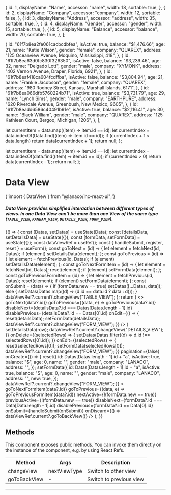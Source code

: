 
<Meta title="Data Display/Data View" component={DataView} />

  {
    id: 1,
    displayName: "Name",
    accessor: "name",
    width: 18,
    sortable: true,
  },
  {
    id: 2,
    displayName: "Company",
    accessor: "company",
    width: 12,
    sortable: false,
  },
  {
    id: 3,
    displayName: "Address",
    accessor: "address",
    width: 35,
    sortable: true,
  },
  {
    id: 4,
    displayName: "Gender",
    accessor: "gender",
    width: 15,
    sortable: true,
  },
  {
    id: 5,
    displayName: "Balance",
    accessor: "balance",
    width: 20,
    sortable: true,
  },
];

  {
    id: "61f7b8ea2fe061cacbcdbfea",
    isActive: true,
    balance: "$1,476.66",
    age: 21,
    name: "Katie Wilson",
    gender: "female",
    company: "QUAREX",
    address: "125 Oceanview Avenue, Moquino, Mississippi, 418",
  },
  {
    id: "61f7b8ea63d0fc830f326350",
    isActive: false,
    balance: "$3,239.46",
    age: 32,
    name: "Delgado Lott",
    gender: "male",
    company: "XYMONK",
    address: "402 Vernon Avenue, Draper, Florida, 6921",
  },
  {
    id: "61f7b8eaf418ca604fcdffba",
    isActive: false,
    balance: "$3,804.94",
    age: 21,
    name: "Frankie Jacobson",
    gender: "female",
    company: "QUAREX",
    address: "980 Rodney Street, Kansas, Marshall Islands, 6171",
  },
  {
    id: "61f7b8ea066dfb5760224b71",
    isActive: true,
    balance: "$3,731.79",
    age: 29,
    name: "Lynch Sims",
    gender: "male",
    company: "EARTHPURE",
    address: "620 Riverdale Avenue, Greenbush, New Mexico, 9605",
  },
  {
    id: "61f7b8eadd6586c40491b91e",
    isActive: true,
    balance: "$2,116.41",
    age: 30,
    name: "Black William",
    gender: "male",
    company: "QUAREX",
    address: "125 Kathleen Court, Bergoo, Michigan, 1206",
  },
];

  let currentItem = data.map((item) => item.id == id);
  let currentIndex = data.indexOf(Data.find((item) => item.id == id));
  if (currentIndex + 1 < data.length) return data[currentIndex + 1];
  return null;
};

  let currentItem = data.map((item) => item.id == id);
  let currentIndex = data.indexOf(data.find((item) => item.id == id));
  if (currentIndex > 0) return data[currentIndex - 1];
  return null;
};

# Data View

<SyntaxHighlighter language="jsx" style={nord}>
  {'import { DataView } from "@lanaco/lnc-react-ui";'}
</SyntaxHighlighter>

##### Data View provides simplified interaction between different types of views. In one Data View can't be more than one View of the same type (`TABLE_VIEW`, `KANBAN_VIEW`, `DETAILS_VIEW`, `FORM_VIEW`).

<Canvas>
  <Story name="Default" args={{}}>
    {() => {
      const [Datas, setDatas] = useState(Data);
      const [detailsData, setDetailsData] = useState({});
      const [formData, setFormData] = useState({});
      const dataViewRef = useRef();
      const { handleSubmit, register, reset } = useForm();
      const goToNext = (id) => {
        let element = fetchNext(id, Datas);
        if (element) setDetailsData(element);
      };
      const goToPrevious = (id) => {
        let element = fetchPrevious(id, Datas);
        if (element) setDetailsData(element);
      };
      const goToNextFormItem = (id) => {
        let element = fetchNext(id, Datas);
        reset(element);
        if (element) setFormData(element);
      };
      const goToPreviousFormItem = (id) => {
        let element = fetchPrevious(id, Datas);
        reset(element);
        if (element) setFormData(element);
      };
      const onSubmit = (data) => {
        if (formData.new == true) setDatas([...Datas, data]);
        else {
          setDatas(Datas.map((d) => (d.id == data.id ? data : d)));
        }
        dataViewRef?.current?.changeView("TABLE_VIEW");
      };
      return (
        <>
          <DataView ref={dataViewRef} defaultViewType="TABLE_VIEW">
            <DetailsView
              fields={[
                {
                  label: "Name",
                  accessor: "name",
                  XS: 12,
                  S: 6,
                },
                {
                  label: "Company",
                  accessor: "company",
                  XS: 12,
                  S: 6,
                },
                { label: "Address", accessor: "address", XS: 12 },
                { label: "Gender", accessor: "gender", XS: 12, S: 6 },
                { label: "Balance", accessor: "balance", XS: 12, S: 6 },
              ]}
              data={detailsData}
              goToNext={(data, e) => goToNext(data?.id)}
              goToPrevious={(data, e) => goToPrevious(data?.id)}
              disableNext={detailsData?.id === Datas[Datas.length - 1].id}
              disablePrevious={detailsData?.id == Datas[0].id}
              onEdit={() => {
                reset(detailsData);
                setFormData(detailsData);
                dataViewRef?.current?.changeView("FORM_VIEW");
              }}
            />
            <TableView
              showCopy={false}
              showEdit={false}
              tableProps={{
                RowIdentifier: "id",
                Columns: Columns,
                Data: Datas,
              }}
              onDetails={(row) => {
                setDetailsData(row);
                dataViewRef?.current?.changeView("DETAILS_VIEW");
              }}
              onDelete={(selectedRows) => {
                setDatas(Datas.filter((d) => d.id !== selectedRows[0].id));
              }}
              onEdit={(selectedRows) => {
                reset(selectedRows[0]);
                setFormData(selectedRows[0]);
                dataViewRef?.current?.changeView("FORM_VIEW");
              }}
              pagination={false}
              onCreate={() => {
                reset({
                  id: Datas[Datas.length - 1].id + "a",
                  isActive: true,
                  balance: "$",
                  age: 0,
                  name: "",
                  gender: "male",
                  company: "LANACO",
                  address: "",
                });
                setFormData({
                  id: Datas[Datas.length - 1].id + "a",
                  isActive: true,
                  balance: "$",
                  age: 0,
                  name: "",
                  gender: "male",
                  company: "LANACO",
                  address: "",
                  new: true,
                });
                dataViewRef?.current?.changeView("FORM_VIEW");
              }}
            ></TableView>
            <FormView
              fields={[
                {
                  label: "Name",
                  accessor: "name",
                  XS: 12,
                  S: 6,
                  type: "text",
                  inputProps: { ...register("name") },
                },
                {
                  label: "Company",
                  accessor: "company",
                  XS: 12,
                  S: 6,
                  type: "text",
                  inputProps: {
                    defaultValue: "Lanaco",
                    disabled: true,
                    ...register("company"),
                  },
                },
                {
                  label: "Address",
                  accessor: "address",
                  XS: 12,
                  M: 6,
                  type: "text",
                  inputProps: { ...register("address") },
                },
                {
                  label: "Balance",
                  accessor: "balance",
                  XS: 12,
                  S: 6,
                  type: "text",
                  inputProps: { ...register("balance") },
                },
                {
                  label: "Is Active",
                  accessor: "isActive",
                  XS: 12,
                  M: 6,
                  type: "checkbox",
                  inputProps: {
                    ...register("isActive"),
                  },
                },
                {
                  label: "Gender",
                  accessor: "gender",
                  XS: 12,
                  S: 6,
                  type: "radioGroup",
                  inputProps: {
                    radioProps: { ...register("gender") },
                    items: [
                      { value: "male", label: "male" },
                      { value: "female", label: "female" },
                    ],
                  },
                },
                {
                  label: "Age",
                  accessor: "age",
                  XS: 12,
                  S: 6,
                  type: "number",
                  inputProps: { ...register("age") },
                },
              ]}
              data={formData}
              goToNext={(data, e) => goToNextFormItem(data?.id)}
              goToPrevious={(data, e) => goToPreviousFormItem(data?.id)}
              nextActive={!(formData.new == true)}
              previousActive={!(formData.new == true)}
              disableNext={formData?.id === Data[Data.length - 1].id}
              disablePrevious={formData?.id == Data[0].id}
              onSubmit={handleSubmit(onSubmit)}
              onDiscard={() => dataViewRef.current?.goToBackView()}
            />
          </DataView>
        </>
      );
    }}
  </Story>
</Canvas>

<ArgsTable story="Default" />

## Methods

This component exposes public methods. You can invoke them directly on the instance of the component, e.g. by using React Refs.

<Table>
  <tr>
    <th>Method</th>
    <th>Args</th>
    <th>Description</th>
  </tr>
  <tr>
    <td>changeView</td>
    <td>nextViewType</td>
    <td>Switch to other view</td>
  </tr>
  <tr>
    <td>goToBackView</td>
    <td>-</td>
    <td>Switch to previous view</td>
  </tr>
</Table>

---
